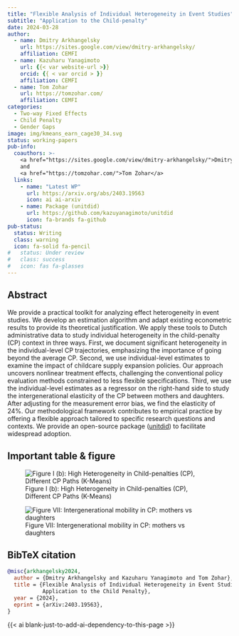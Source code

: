 ```yaml
---
title: "Flexible Analysis of Individual Heterogeneity in Event Studies"
subtitle: "Application to the Child-penalty"
date: 2024-03-28
author:
  - name: Dmitry Arkhangelsky
    url: https://sites.google.com/view/dmitry-arkhangelsky/
    affiliation: CEMFI
  - name: Kazuharu Yanagimoto
    url: {{< var website-url >}}
    orcid: {{ < var orcid > }}
    affiliation: CEMFI
  - name: Tom Zohar
    url: https://tomzohar.com/
    affiliation: CEMFI
categories:
  - Two-way Fixed Effects
  - Child Penalty
  - Gender Gaps
image: img/kmeans_earn_cage30_34.svg
status: working-papers
pub-info:
  coauthors: >-
    <a href="https://sites.google.com/view/dmitry-arkhangelsky/">Dmitry Arkhangelsky</a>
    and
    <a href="https://tomzohar.com/">Tom Zohar</a>
  links:
    - name: "Latest WP"
      url: https://arxiv.org/abs/2403.19563
      icon: ai ai-arxiv
    - name: Package (unitdid)
      url: https://github.com/kazuyanagimoto/unitdid
      icon: fa-brands fa-github
pub-status: 
  status: Writing
  class: warning
  icon: fa-solid fa-pencil
#   status: Under review
#   class: success
#   icon: fas fa-glasses
---
```


## Abstract

We provide a practical toolkit for analyzing effect heterogeneity in event studies.
We develop an estimation algorithm and adapt existing econometric results
to provide its theoretical justification.
We apply these tools to Dutch administrative data to study individual
heterogeneity in the child-penalty (CP) context in three ways.
First, we document significant heterogeneity in the individual-level CP trajectories,
emphasizing the importance of going beyond the average CP.
Second, we use individual-level estimates to examine the impact of childcare
supply expansion policies.
Our approach uncovers nonlinear treatment effects,
challenging the conventional policy evaluation methods constrained to less flexible specifications.
Third, we use the individual-level estimates as a regressor on the right-hand side
to study the intergenerational elasticity of the CP between mothers and daughters.
After adjusting for the measurement error bias, we find the elasticity of 24%.
Our methodological framework contributes to empirical practice by offering
a flexible approach tailored to specific research questions and contexts.
We provide an open-source package ([unitdid](https://github.com/kazuyanagimoto/unitdid)) to facilitate widespread adoption.

## Important table & figure

![Figure I (b): High Heterogeneity in Child-penalties (CP), Different CP Paths (K-Means)](img/kmeans_earn_cage30_34.svg)

![Figure VII: Intergenerational mobility in CP: mothers vs daughters](img/IGMcp.svg)

## BibTeX citation

```bibtex
@misc{arkhangelsky2024,
  author = {Dmitry Arkhangelsky and Kazuharu Yanagimoto and Tom Zohar},
  title = {Flexible Analysis of Individual Heterogeneity in Event Studies:
           Application to the Child Penalty},
  year = {2024},
  eprint = {arXiv:2403.19563},
}
```

{{< ai blank-just-to-add-ai-dependency-to-this-page >}}